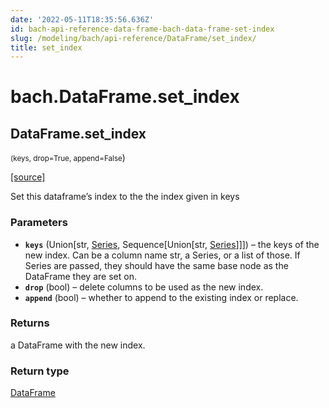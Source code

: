 ```yaml
---
date: '2022-05-11T18:35:56.636Z'
id: bach-api-reference-data-frame-bach-data-frame-set-index
slug: /modeling/bach/api-reference/DataFrame/set_index/
title: set_index
---
```


# bach.DataFrame.set_index

<div className="method">

## <span className="additional-name">DataFrame.</span><span className="name">set_index</span>

<small className="parameter-list">(<span className="parameter" id="keys">keys</span>, <span className="parameter" id="drop">drop=True</span>, <span className="parameter" id="append">append=False</span></small>)


&#8203;<span className="view-source">[[source]](https://github.com/objectiv/objectiv-analytics/blob/main/bach/bach/dataframe.py)</span>

<div className="content">

Set this dataframe’s index to the the index given in keys


### Parameters

* **`keys`** (Union[str, [Series](/modeling/bach/api-reference/Series/bach.Series.mdx), Sequence[Union[str, [Series](/modeling/bach/api-reference/Series/bach.Series.mdx)]]]) – the keys of the new index. Can be a column name str, a Series, or a list of those. If
Series are passed, they should have the same base node as the DataFrame they are set on.
* **`drop`** (bool) – delete columns to be used as the new index.
* **`append`** (bool) – whether to append to the existing index or replace.



### Returns

a DataFrame with the new index.



### Return type

[DataFrame](/modeling/bach/api-reference/DataFrame/bach.DataFrame.mdx)



</div>


</div>
